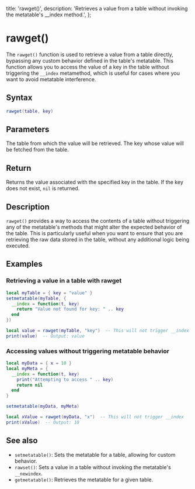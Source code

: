   title: 'rawget()',
  description: 'Retrieves a value from a table without invoking the metatable\'s __index method.',
};

# rawget()

The `rawget()` function is used to retrieve a value from a table directly, bypassing any custom behavior defined in the table's metatable. This function allows you to access the value of a key in the table without triggering the `__index` metamethod, which is useful for cases where you want to avoid metatable interference.

## Syntax

```lua
rawget(table, key)
```

## Parameters

<Properties>
  <Property name="table" type="table">
    The table from which the value will be retrieved.
  </Property>
  <Property name="key" type="string|number">
    The key whose value will be fetched from the table.
  </Property>
</Properties>

## Return

Returns the value associated with the specified key in the table. If the key does not exist, `nil` is returned.

## Description

`rawget()` provides a way to access the contents of a table without triggering any of the metatable's methods that might alter the expected behavior of the table. This is particularly useful when you want to ensure that you are retrieving the raw data stored in the table, without any additional logic being executed.

## Examples

### Retrieving a value in a table with rawget
```lua
local myTable = { key = "value" }
setmetatable(myTable, {
  __index = function(t, key)
    return "Value not found for key: " .. key
  end
})

local value = rawget(myTable, "key")  -- This will not trigger __index
print(value)  -- Output: value
```

### Accessing values without triggering metatable behavior
```lua
local myData = { x = 10 }
local myMeta = {
  __index = function(t, key)
    print("Attempting to access " .. key)
    return nil
  end
}

setmetatable(myData, myMeta)

local xValue = rawget(myData, "x")  -- This will not trigger __index
print(xValue)  -- Output: 10
```

## See also
- `setmetatable()`: Sets the metatable for a table, allowing for custom behavior.
- `rawset()`: Sets a value in a table without invoking the metatable's `__newindex`.
- `getmetatable()`: Retrieves the metatable for a given table.
